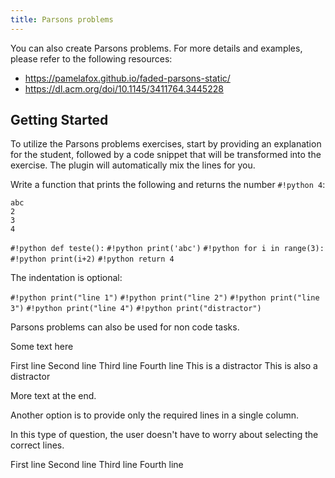 ```yaml
---
title: Parsons problems
---
```


You can also create Parsons problems. For more details and examples, please refer to the following resources:

- https://pamelafox.github.io/faded-parsons-static/
- https://dl.acm.org/doi/10.1145/3411764.3445228

## Getting Started

To utilize the Parsons problems exercises, start by providing an explanation for the student, followed by a code snippet that will be transformed into the exercise. The plugin will automatically mix the lines for you.

<Parsons slug="parsons-code" withIndentation>

Write a function that prints the following and returns the number `#!python 4`:

```
abc
2
3
4
```

<ParsonsLine>`#!python def teste():`</ParsonsLine>
<ParsonsLine indent={1}>`#!python print('abc')`</ParsonsLine>
<ParsonsLine indent={1}>`#!python for i in range(3):`</ParsonsLine>
<ParsonsLine indent={2}>`#!python print(i+2)`</ParsonsLine>
<ParsonsLine indent={1}>`#!python return 4`</ParsonsLine>

</Parsons>

The indentation is optional:

<Parsons slug="parsons-without-indent">

<ParsonsLine>`#!python print("line 1")`</ParsonsLine>
<ParsonsLine>`#!python print("line 2")`</ParsonsLine>
<ParsonsLine>`#!python print("line 3")`</ParsonsLine>
<ParsonsLine>`#!python print("line 4")`</ParsonsLine>
<ParsonsLine distractor>`#!python print("distractor")`</ParsonsLine>

</Parsons>

Parsons problems can also be used for non code tasks.

<Parsons slug="parsons-no-code">
Some text here

<ParsonsLine>First line</ParsonsLine>
<ParsonsLine>Second line</ParsonsLine>
<ParsonsLine>Third line</ParsonsLine>
<ParsonsLine>Fourth line</ParsonsLine>
<ParsonsLine distractor>This is a distractor</ParsonsLine>
<ParsonsLine distractor>This is also a distractor</ParsonsLine>

More text at the end.

</Parsons>

Another option is to provide only the required lines in a single column.

<Parsons slug="parsons-no-code-single-col" singleColumn>

In this type of question, the user doesn't have to worry about selecting the correct lines.

<ParsonsLine>First line</ParsonsLine>
<ParsonsLine>Second line</ParsonsLine>
<ParsonsLine>Third line</ParsonsLine>
<ParsonsLine>Fourth line</ParsonsLine>

</Parsons>
